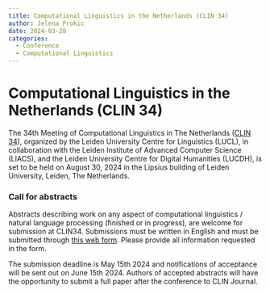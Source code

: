 ```yaml
---
title: Computational Linguistics in the Netherlands (CLIN 34)
author: Jelena Prokic
date: 2024-03-28
categories:
  - Conference
  - Computational Linguistics
---
```

# Computational Linguistics in the Netherlands (CLIN 34)

The 34th Meeting of Computational Linguistics in The Netherlands ([CLIN 34](https://clin34.leidenuniv.nl/)), organized by the Leiden University Centre for Linguistics (LUCL), in collaboration with the Leiden Institute of Advanced Computer Science (LIACS), and the Leiden University Centre for Digital Humanities (LUCDH), is set to be held on August 30, 2024 in the Lipsius building of Leiden University, Leiden, The Netherlands.

### Call for abstracts

Abstracts describing work on any aspect of computational linguistics / natural language processing (finished or in progress), are welcome for submission at CLIN34. Submissions must be written in English and must be submitted through [this web form](https://docs.google.com/forms/d/1G2Ee1LUfQdmh2xQz8T46YcR1BXUMuB4q4iuAKq9sp8Q/viewform?edit_requested=true). Please provide all information requested in the form.

The submission deadline is May 15th 2024 and notifications of acceptance will be sent out on June 15th 2024. Authors of accepted abstracts will have the opportunity to submit a full paper after the conference to CLIN Journal. 
